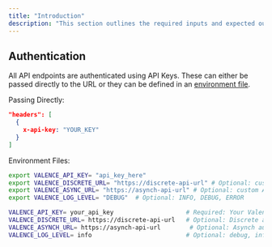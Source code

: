 ```yaml
---
title: "Introduction"
description: "This section outlines the required inputs and expected outputs of each endpoint, along with describing all optional parameters. API usage examples are also included."
---
```


## Authentication

All API endpoints are authenticated using API Keys. These can either be passed directly to the URL or they can be defined in an [environment file](/SDK/javascript).

Passing Directly:

```json
"headers": [
  {
    x-api-key: "YOUR_KEY"
  }
]
```

Environment Files:

<CodeGroup>

```bash Python
export VALENCE_API_KEY= "api_key_here"
export VALENCE_DISCRETE_URL= "https://discrete-api-url" # Optional: custom Discrete audio endpoint
export VALENCE_ASYNC_URL= "https://asynch-api-url" # Optional: custom Asynch audio endpoint
export VALENCE_LOG_LEVEL= "DEBUG"  # Optional: INFO, DEBUG, ERROR
```


```bash Javascript
VALENCE_API_KEY= your_api_key                    # Required: Your Valence API key
VALENCE_DISCRETE_URL= https://discrete-api-url   # Optional: Discrete audio endpoint
VALENCE_ASYNCH_URL= https://asynch-api-url        # Optional: Asynch audio endpoint  
VALENCE_LOG_LEVEL= info                          # Optional: debug, info, warn, error
```

</CodeGroup>
